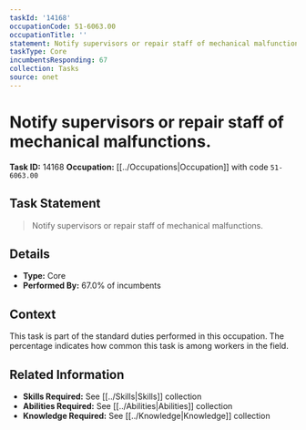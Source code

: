 ```yaml
---
taskId: '14168'
occupationCode: 51-6063.00
occupationTitle: ''
statement: Notify supervisors or repair staff of mechanical malfunctions.
taskType: Core
incumbentsResponding: 67
collection: Tasks
source: onet
---
```

# Notify supervisors or repair staff of mechanical malfunctions.

**Task ID:** 14168
**Occupation:** [[../Occupations|Occupation]] with code `51-6063.00`

## Task Statement

> Notify supervisors or repair staff of mechanical malfunctions.

## Details

- **Type:** Core
- **Performed By:** 67.0% of incumbents

## Context

This task is part of the standard duties performed in this occupation. The percentage indicates how common this task is among workers in the field.

## Related Information

- **Skills Required:** See [[../Skills|Skills]] collection
- **Abilities Required:** See [[../Abilities|Abilities]] collection
- **Knowledge Required:** See [[../Knowledge|Knowledge]] collection

